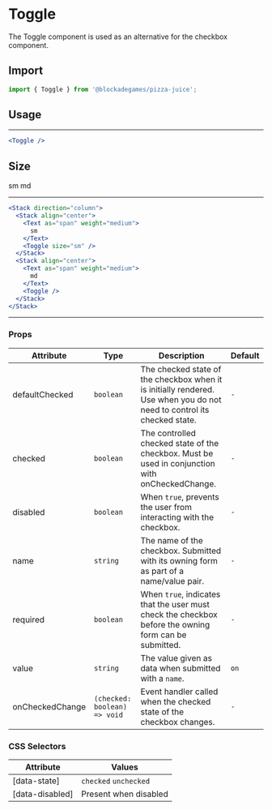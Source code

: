 
# Toggle

The Toggle component is used as an alternative for the checkbox component.

## Import

```jsx
import { Toggle } from '@blockadegames/pizza-juice';
```

## Usage

<Toggle />

---

```jsx
<Toggle />
```

## Size

<Stack direction="column">
  <Stack align="center">
    <Text as="span" weight="medium">
      sm
    </Text>
    <Toggle size="sm" />
  </Stack>
  <Stack align="center">
    <Text as="span" weight="medium">
      md
    </Text>
    <Toggle />
  </Stack>
</Stack>

---

```jsx
<Stack direction="column">
  <Stack align="center">
    <Text as="span" weight="medium">
      sm
    </Text>
    <Toggle size="sm" />
  </Stack>
  <Stack align="center">
    <Text as="span" weight="medium">
      md
    </Text>
    <Toggle />
  </Stack>
</Stack>
```

---

### Props

| Attribute       | Type                         | Description                                                                                                             | Default |
| --------------- | ---------------------------- | ----------------------------------------------------------------------------------------------------------------------- | ------- |
| defaultChecked  | `boolean`                    | The checked state of the checkbox when it is initially rendered. Use when you do not need to control its checked state. | `-`     |
| checked         | `boolean`                    | The controlled checked state of the checkbox. Must be used in conjunction with onCheckedChange.                         | `-`     |
| disabled        | `boolean`                    | When `true`, prevents the user from interacting with the checkbox.                                                      | `-`     |
| name            | `string`                     | The name of the checkbox. Submitted with its owning form as part of a name/value pair.                                  | `-`     |
| required        | `boolean`                    | When `true`, indicates that the user must check the checkbox before the owning form can be submitted.                   | `-`     |
| value           | `string`                     | The value given as data when submitted with a `name`.                                                                   | `on`    |
| onCheckedChange | `(checked: boolean) => void` | Event handler called when the checked state of the checkbox changes.                                                    | `-`     |

### CSS Selectors

| Attribute       | Values                |
| --------------- | --------------------- |
| [data-state]    | `checked` `unchecked` |
| [data-disabled] | Present when disabled |
